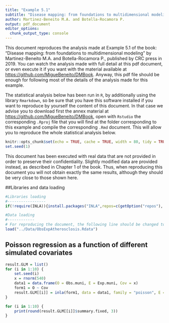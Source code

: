 ```yaml
---
title: "Example 5.1"
subtitle: "Disease mapping: from foundations to multidimensional modeling"
author: Martinez-Beneito M.A. and Botella-Rocamora P.
output: pdf_document
editor_options: 
  chunk_output_type: console
---
```


This document reproduces the analysis made at Example 5.1 of the book: "Disease mapping: from foundations to multidimensional modeling" by Martinez-Beneito M.A. and Botella-Rocamora P., published by CRC press in 2019. You can watch the analysis made with full detail at this pdf document, or even execute it if you want with the material available at <https://github.com/MigueBeneito/DMBook>. Anyway, this pdf file should be enough for following most of the details of the analysis made for this example.

The statistical analysis below has been run in `R`, by additionally using the library `Rmarkdown`, so be sure that you have this software installed if you want to reproduce by yourself the content of this document. In that case we advise you to download first the annex material at <https://github.com/MigueBeneito/DMBook>, open with `Rstudio` the corresponding `.Rproj` file that you will find at the folder corresponding to this example and compile the corresponding `.Rmd` document. This will allow you to reproduce the whole statistical analysis below.
  
```r
knitr::opts_chunk$set(echo = TRUE, cache = TRUE, width = 80, tidy = TRUE, tidy.opts = list(width.cutoff = 70))
set.seed(1)
```

This document has been executed with real data that are not provided in order to preserve their confidentiality. Slightly modified data are provided instead, as described in Chapter 1 of the book. Thus, when reproducing this document you will not obtain exactly the same results, although they should be very close to those shown here.

##Libraries and data loading
```r
#Libraries loading
#-----------------
if(!require(INLA)){install.packages("INLA",repos=c(getOption("repos"), INLA="https://inla.r-inla-download.org/R/stable"), dep=TRUE);library(INLA)}

#Data loading
#------------
# For reproducing the document, the following line should be changed to load("../Data/ObsExpAtherosclosis-mod.Rdata") since that file contains the modified data making it possible to reproduce this document.
load("../Data/ObsExpAtherosclosis.Rdata")
```

## Poisson regression as a function of different simulated covariates
```r
result.GLM = list()
for (i in 1:10) {
    set.seed(i)
    x = rnorm(540)
    data1 = data.frame(O = Obs.muni, E = Exp.muni, Cov = x)
    form1 = O ~ Cov
    result.GLM[[i]] = inla(form1, data = data1, family = "poisson", E = E, control.compute = list(dic = TRUE))
}

for (i in 1:10) {
    print(round(result.GLM[[i]]$summary.fixed, 3))
}
```


